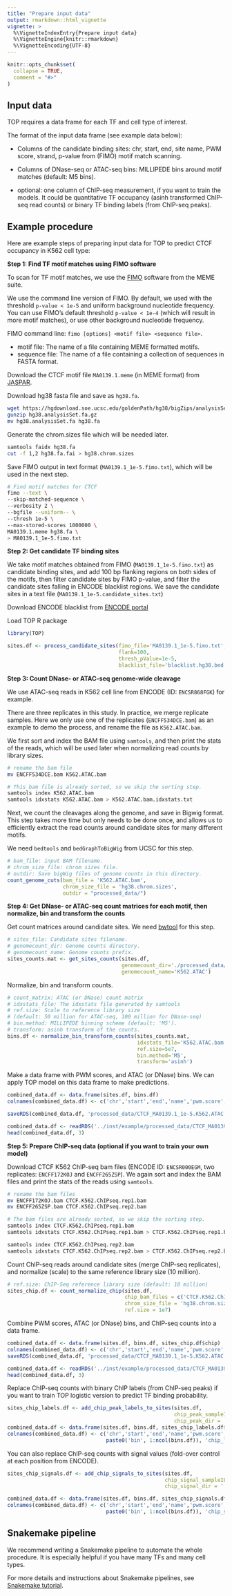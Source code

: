 ```yaml
---
title: "Prepare input data"
output: rmarkdown::html_vignette
vignette: >
  %\VignetteIndexEntry{Prepare input data}
  %\VignetteEngine{knitr::rmarkdown}
  %\VignetteEncoding{UTF-8}
---
```


```r
knitr::opts_chunk$set(
  collapse = TRUE,
  comment = "#>"
)
```

Input data
--------------
TOP requires a data frame for each TF and cell type of interest. 

The format of the input data frame (see example data below):

- Columns of the candidate binding sites: 
chr, start, end, site name, PWM score, strand, p-value from (FIMO) motif match scanning. 

- Columns of DNase-seq or ATAC-seq bins: 
MILLIPEDE bins around motif matches (default: M5 bins). 

- optional: one column of ChIP-seq measurement, if you want to train the models.
It could be quantitative TF occupancy (asinh transformed ChIP-seq read counts) or 
binary TF binding labels (from ChIP-seq peaks).


Example procedure
-----------------

Here are example steps of preparing input data for TOP 
to predict CTCF occupancy in K562 cell type:


**Step 1: Find TF motif matches using FIMO software**

To scan for TF motif matches, we use the [FIMO](http://meme-suite.org/doc/fimo.html?man_type=web)
software from the MEME suite.

We use the command line version of FIMO. By default, we used 
with the threshold `p-value < 1e-5` and uniform background nucleotide frequency. 
You can use FIMO's default threshold `p-value < 1e-4`
(which will result in more motif matches), or use other background nucleotide frequency.

FIMO command line: `fimo [options] <motif file> <sequence file>`.

- motif file: The name of a file containing MEME formatted motifs. 
- sequence file: The name of a file containing a collection of sequences in FASTA format.

Download the CTCF motif file `MA0139.1.meme` (in MEME format)
from [JASPAR](https://jaspar.genereg.net/matrix/MA0139.1/). 

Download hg38 fasta file and save as `hg38.fa`.
```bash
wget https://hgdownload.soe.ucsc.edu/goldenPath/hg38/bigZips/analysisSet/hg38.analysisSet.fa.gz
gunzip hg38.analysisSet.fa.gz
mv hg38.analysisSet.fa hg38.fa
```

Generate the chrom.sizes file which will be needed later.
```bash
samtools faidx hg38.fa
cut -f 1,2 hg38.fa.fai > hg38.chrom.sizes
```

Save FIMO output in text format (`MA0139.1_1e-5.fimo.txt`), 
which will be used in the next step. 

```bash
# Find motif matches for CTCF
fimo --text \
--skip-matched-sequence \
--verbosity 2 \
--bgfile --uniform-- \
--thresh 1e-5 \
--max-stored-scores 1000000 \
MA0139.1.meme hg38.fa \
> MA0139.1_1e-5.fimo.txt
```

**Step 2: Get candidate TF binding sites**

We take motif matches obtained from FIMO (`MA0139.1_1e-5.fimo.txt`) 
as candidate binding sites, and add 100 bp flanking regions on 
both sides of the motifs, then filter candidate sites by FIMO p-value, and
filter the candidate sites falling in ENCODE blacklist regions. 
We save the candidate sites in a text file (`MA0139.1_1e-5.candidate_sites.txt`)

Download ENCODE blacklist from [ENCODE portal](https://www.encodeproject.org/annotations/ENCSR636HFF/)

Load TOP R package
```r
library(TOP)
```

```r
sites.df <- process_candidate_sites(fimo_file='MA0139.1_1e-5.fimo.txt', 
                                    flank=100, 
                                    thresh_pValue=1e-5, 
                                    blacklist_file='blacklist.hg38.bed.gz')
```

**Step 3: Count DNase- or ATAC-seq genome-wide cleavage**

We use ATAC-seq reads in K562 cell line from ENCODE (ID: `ENCSR868FGK`) for example. 

There are three replicates in this study. In practice, we merge replicate samples.
Here we only use one of the replicates (`ENCFF534DCE.bam`) as an example 
to demo the process, and rename the file as `K562.ATAC.bam`.

We first sort and index the BAM file using `samtools`,
and then print the stats of the reads, which will be used later 
when normalizing read counts by library sizes.

```bash
# rename the bam file
mv ENCFF534DCE.bam K562.ATAC.bam

# This bam file is already sorted, so we skip the sorting step. 
samtools index K562.ATAC.bam
samtools idxstats K562.ATAC.bam > K562.ATAC.bam.idxstats.txt
```

Next, we count the cleavages along the genome, 
and save in Bigwig format. 
This step takes more time but only needs to be done once, 
and allows us to efficiently extract the read counts around candidate sites
for many different motifs.

We need `bedtools` and `bedGraphToBigWig` from UCSC for this step.
```r
# bam_file: input BAM filename.
# chrom_size_file: chrom sizes file.
# outdir: Save bigWig files of genome counts in this directory.
count_genome_cuts(bam_file = 'K562.ATAC.bam', 
                  chrom_size_file = 'hg38.chrom.sizes', 
                  outdir = "processed_data/")
```

**Step 4: Get DNase- or ATAC-seq count matrices for each motif, then normalize, bin and transform the counts**

Get count matrices around candidate sites.
We need [bwtool](https://pubmed.ncbi.nlm.nih.gov/24489365/) for this step.
```r
# sites_file: Candidate sites filename.
# genomecount_dir: Genome counts directory.
# genomecount_name: Genome counts prefix.
sites_counts.mat <- get_sites_counts(sites.df, 
                                     genomecount_dir='./processed_data/',
                                     genomecount_name='K562.ATAC')
```

Normalize, bin and transform counts.
```r
# count_matrix: ATAC (or DNase) count matrix
# idxstats_file: The idxstats file generated by samtools
# ref.size: Scale to reference library size 
# (default: 50 million for ATAC-seq, 100 million for DNase-seq)
# bin.method: MILLIPEDE binning scheme (default: 'M5').
# transform: asinh transform of the counts.
bins.df <- normalize_bin_transform_counts(sites_counts.mat, 
                                          idxstats_file='K562.ATAC.bam.idxstats.txt', 
                                          ref.size=5e7,
                                          bin.method='M5',
                                          transform='asinh')
```

Make a data frame with PWM scores, and ATAC (or DNase) bins. 
We can apply TOP model on this data frame to make predictions.
```r
combined_data.df <- data.frame(sites.df, bins.df)
colnames(combined_data.df) <- c('chr','start','end','name','pwm.score','strand','p.value', paste0('bin', 1:ncol(bins.df)))

saveRDS(combined_data.df, 'processed_data/CTCF_MA0139.1_1e-5.K562.ATAC.M5.combined.data.rds')
```

```r
combined_data.df <- readRDS('../inst/example/processed_data/CTCF_MA0139.1_1e-5.K562.ATAC.M5.combined.data.rds')
head(combined_data.df, 3)
```

**Step 5: Prepare ChIP-seq data (optional if you want to train your own model)**

Download CTCF K562 ChIP-seq bam files (ENCODE ID: `ENCSR000EGM`, two replicates: `ENCFF172KOJ` and `ENCFF265ZSP`).
We again sort and index the BAM files and print the stats of the reads using `samtools`.

```bash
# rename the bam files
mv ENCFF172KOJ.bam CTCF.K562.ChIPseq.rep1.bam
mv ENCFF265ZSP.bam CTCF.K562.ChIPseq.rep2.bam

# The bam files are already sorted, so we skip the sorting step. 
samtools index CTCF.K562.ChIPseq.rep1.bam
samtools idxstats CTCF.K562.ChIPseq.rep1.bam > CTCF.K562.ChIPseq.rep1.bam.idxstats.txt

samtools index CTCF.K562.ChIPseq.rep2.bam
samtools idxstats CTCF.K562.ChIPseq.rep2.bam > CTCF.K562.ChIPseq.rep2.bam.idxstats.txt

```

Count ChIP-seq reads around candidate sites (merge ChIP-seq replicates),
and normalize (scale) to the same reference library size (10 million).
```r
# ref.size: ChIP-Seq reference library size (default: 10 million)
sites_chip.df <- count_normalize_chip(sites.df,
                                      chip_bam_files = c('CTCF.K562.ChIPseq.rep1.bam', 'CTCF.K562.ChIPseq.rep2.bam'),
                                      chrom_size_file = 'hg38.chrom.sizes', 
                                      ref.size = 1e7)
```

Combine PWM scores, ATAC (or DNase) bins, and ChIP-seq counts into a data frame.
```r
combined_data.df <- data.frame(sites.df, bins.df, sites_chip.df$chip)
colnames(combined_data.df) <- c('chr','start','end','name','pwm.score','strand','p.value', paste0('bin', 1:ncol(bins.df)), 'chip')
saveRDS(combined_data.df, 'processed_data/CTCF_MA0139.1_1e-5.K562.ATAC.M5.ChIP.combined.data.rds')
```

```r
combined_data.df <- readRDS('../inst/example/processed_data/CTCF_MA0139.1_1e-5.K562.ATAC.M5.ChIP.combined.data.rds')
head(combined_data.df, 3)
```

Replace ChIP-seq counts with binary ChIP labels (from ChIP-seq peaks) 
if you want to train TOP logistic version to predict TF binding probability.
```r
sites_chip_labels.df <- add_chip_peak_labels_to_sites(sites.df, 
                                                      chip_peak_sampleID = 'ENCFF660GHM',
                                                      chip_peak_dir = './processed_data/')
combined_data.df <- data.frame(sites.df, bins.df, sites_chip_labels.df$chip_label)
colnames(combined_data.df) <- c('chr','start','end','name','pwm.score','strand','p.value', 
                                paste0('bin', 1:ncol(bins.df)), 'chip_label')
```

You can also replace ChIP-seq counts with signal values 
(fold-over control at each position from ENCODE).
```r
sites_chip_signals.df <- add_chip_signals_to_sites(sites.df, 
                                                   chip_signal_sampleID = 'ENCFF682MFJ',
                                                   chip_signal_dir = './processed_data/')

combined_data.df <- data.frame(sites.df, bins.df, sites_chip_signals.df$chip_signal)
colnames(combined_data.df) <- c('chr','start','end','name','pwm.score','strand','p.value', 
                                paste0('bin', 1:ncol(bins.df)), 'chip_signal')
```


Snakemake pipeline
-------------------

We recommend writing a Snakemake pipeline to automate the whole procedure. 
It is especially helpful if you have many TFs and many cell types.

For more details and instructions about Snakemake pipelines, 
see [Snakemake tutorial](https://snakemake.readthedocs.io/en/stable/tutorial/tutorial.html).
